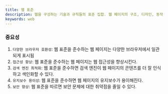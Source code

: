 ```yaml
---
title: 웹 표준
description: 웹을 구성하는 기술과 규칙들의 표준 집합. 웹 페이지의 구조, 디자인, 동작 방식 등을 정의하는데 사용한다.
keywords: web
---
```


### 중요성

1. `다양한 브라우저 호환성`: 웹 표준을 준수하는 웹 페이지는 다양한 브라우저에서 일관되게 표시됨
2. `접근성 향상`: 웹 표준을 준수하는 웹 페이지는 웹 접근성을 향상시킨다.
3. `검색 엔진 최적화`: 웹 표준을 준수하면 검색 엔진이 웹 페이지의 콘텐츠를 더 잘 인식하고 색인화할 수 있다.
4. `유지보수 용이성`: 웹 표준을 준수하면 웹 페이지의 유지보수가 용이해진다.
5. `보안 향상`: 웹 표준을 따르면 보안 문제에 대한 취약점을 줄일 수 있다.
